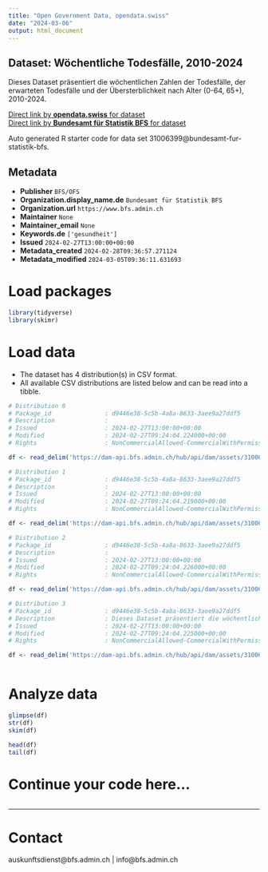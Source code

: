 ```yaml
---
title: "Open Government Data, opendata.swiss"
date: "2024-03-06"
output: html_document
---
```


## Dataset: Wöchentliche Todesfälle, 2010-2024

Dieses Dataset präsentiert die wöchentlichen Zahlen der Todesfälle, der erwarteten Todesfälle und der Übersterblichkeit nach Alter (0-64, 65+), 2010-2024.

[Direct link by **opendata.swiss** for dataset](https://opendata.swiss/de/dataset/wochentliche-todesfalle-2010-2024)<br>
[Direct link by **Bundesamt für Statistik BFS** for dataset](https://www.bfs.admin.ch/asset/de/ts-d-14.03.04.03-wr)

Auto generated R starter code for data set 31006399@bundesamt-fur-statistik-bfs.

## Metadata

- **Publisher** `BFS/OFS`
- **Organization.display_name.de** `Bundesamt für Statistik BFS`
- **Organization.url** `https://www.bfs.admin.ch`
- **Maintainer** `None`
- **Maintainer_email** `None`
- **Keywords.de** `['gesundheit']`
- **Issued** `2024-02-27T13:00:00+00:00`
- **Metadata_created** `2024-02-28T09:36:57.271124`
- **Metadata_modified** `2024-03-05T09:36:11.631693`


# Load packages

```r

library(tidyverse)
library(skimr)

```

# Load data

-   The dataset has 4 distribution(s) in CSV format.
-   All available CSV distributions are listed below and can be read into a tibble.

```r

# Distribution 0
# Package_id               : d9446e38-5c5b-4a8a-8633-3aee9a27ddf5
# Description              : 
# Issued                   : 2024-02-27T13:00:00+00:00
# Modified                 : 2024-02-27T09:24:04.224000+00:00
# Rights                   : NonCommercialAllowed-CommercialWithPermission-ReferenceRequired

df <- read_delim('https://dam-api.bfs.admin.ch/hub/api/dam/assets/31006411/master')

# Distribution 1
# Package_id               : d9446e38-5c5b-4a8a-8633-3aee9a27ddf5
# Description              : 
# Issued                   : 2024-02-27T13:00:00+00:00
# Modified                 : 2024-02-27T09:24:04.219000+00:00
# Rights                   : NonCommercialAllowed-CommercialWithPermission-ReferenceRequired

df <- read_delim('https://dam-api.bfs.admin.ch/hub/api/dam/assets/31006428/master')

# Distribution 2
# Package_id               : d9446e38-5c5b-4a8a-8633-3aee9a27ddf5
# Description              : 
# Issued                   : 2024-02-27T13:00:00+00:00
# Modified                 : 2024-02-27T09:24:04.226000+00:00
# Rights                   : NonCommercialAllowed-CommercialWithPermission-ReferenceRequired

df <- read_delim('https://dam-api.bfs.admin.ch/hub/api/dam/assets/31006418/master')

# Distribution 3
# Package_id               : d9446e38-5c5b-4a8a-8633-3aee9a27ddf5
# Description              : Dieses Dataset präsentiert die wöchentlichen Zahlen der Todesfälle, der erwarteten Todesfälle und der Übersterblichkeit nach Alter (0-64, 65+), 2010-2024.
# Issued                   : 2024-02-27T13:00:00+00:00
# Modified                 : 2024-02-27T09:24:04.225000+00:00
# Rights                   : NonCommercialAllowed-CommercialWithPermission-ReferenceRequired

df <- read_delim('https://dam-api.bfs.admin.ch/hub/api/dam/assets/31006423/master')



```

# Analyze data

```r

glimpse(df)
str(df)
skim(df)

head(df)
tail(df)

```

# Continue your code here...

```r

```

------------------------------------------------------------------------

# Contact

auskunftsdienst@bfs.admin.ch | info@bfs.admin.ch
